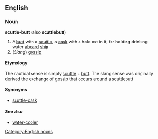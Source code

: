 ==English==
=== Noun ===
[[Category:English nouns]]
'''scuttle-butt''' (also '''scuttlebutt''')
#A [[butt]] with a [[scuttle]], a [[cask]] with a hole cut in it, for holding drinking water [[aboard]] [[ship]]
#(''Slang'') [[gossip]]
==== Etymology ====
The nautical sense is simply [[scuttle]] + [[butt]].  The slang sense was originally derived the exchange of gossip that occurs around a scuttlebutt
==== Synonyms ====
* [[scuttle-cask]]
==== See also ====
* [[water-cooler]]